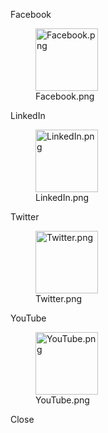 <templatestyles src="Template:Social_media.css"/>
<!--<span data-toggle="modal" data-target="#social-media-modal"><span class="modal-link">social media</span></span>-->
<div class="modal fade" id="social-media-modal" tabindex="-1" role="dialog" aria-labelledby="SocialMediaModal" aria-hidden="true">
<div class="modal-dialog" role="document">
<div class="modal-content">
<div class="modal-body">
<div class="social-media-container">
<div class="social-media-item1">
<p class="social-media-title">Facebook</p>
[[File:Facebook.png|100px|frameless|center|link=https://facebook.com/veganatlas1]]
</div>
<div class="social-media-item2">
<p class="social-media-title">LinkedIn</p>
[[File:LinkedIn.png|100px|frameless|center|link=https://www.linkedin.com/company/veganatlas]]
</div>
<div class="social-media-item3">
<p class="social-media-title">Twitter</p>
[[File:Twitter.png|100px|frameless|center|link=https://twitter.com/veganatlas1]]
</div>
<div class="social-media-item4">
<p class="social-media-title">YouTube</p>
[[File:YouTube.png|100px|frameless|center]]
</div>
</div>
</div>
<div class="modal-footer">
<div class="btn btn-secondary" data-dismiss="modal">Close</div>
</div>
</div>
</div>
</div>